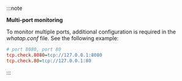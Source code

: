 :::note 

**Multi-port monitoring**<ScrollToLink anchor='tcp-port-multi' />

To monitor multiple ports, additional configuration is required in the *whatap.conf* file. See the following example:

```ini title='whatap.conf'
# port 8080, port 80 
tcp.check.8080=tcp://127.0.0.1:8080
tcp.check.80=tcp://127.0.0.1:80
```

:::
